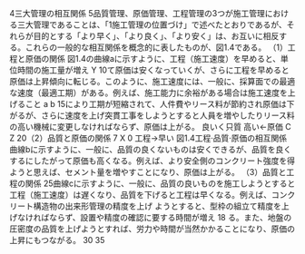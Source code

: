 

4三大管理の相互関係
5品質管理、原価管理、工程管理の3つが施工管理における三大管理であることは、「1施工管理の位置づけ」で述べたとおりであるが、それらが目的とする「より早く」、「より良く」、「より安く」は、お互いに相反する。これらの一般的な相互関係を概念的に表したものが、図1.4である。
（1）工程と原価の関係
図1.4の曲線aに示すように、工程（施工速度）を早めると、単位時間の施工量が増え
Y
10て原価は安くなっていくが、さらに工程を早めると原価は上昇傾向に転じる。このように、施工速度には、一般に、採算面での最適な速度（最適工期）がある。例えば、施工能力に余裕がある場合は施工速度を上げること
a
b
15により工期が短縮されて、人件費やリース料が節約され原価は下がるが、さらに速度を上げ突貫工事をしようとすると人員を増やしたりリース料の高い機械に変更しなければならず、原価は上がる。
良いく只質
高い←原価
C
Z
20（2）品質と原価の関係
7
X
0
工程→早い
図1.4工程·品質·原価の相互関係
曲線bに示すように、一般に、品質の良くないものは安くできるが、品質を良くするにしたがって原価も高くなる。例えば、より安全側のコンクリート強度を得ようと思えば、セメント量を増やすことになり、原価は上がる。
（3）品質と工程の関係
25曲線cに示すように、一般に、品質の良いものを施工しようとすると工程（施工速度）は遅くなり、品質を下げると工程は早くなる。例えば、コンクリート構造物の出来形管理の精度を上げ
ようとすると、型枠の組立て精度を上げなければならず、設置や精度の確認に要する時間が増え
18
る。また、地盤の圧密度の品質を上げようとすれば、労力や時間が当然かかることになり、原価の上昇にもつながる。
30
35